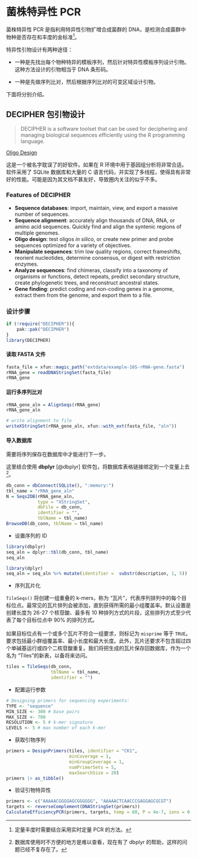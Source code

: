# 菌株特异性 PCR {#strain-specific-pcr}

菌株特异性 PCR 是指利用特异性引物扩增合成菌群的 DNA，是检测合成菌群中物种是否存在和丰度的金标准[^strain-specific-pcr-1]。

[^strain-specific-pcr-1]: 定量丰度时需要结合采用实时定量 PCR 的方法。

特异性引物设计有两种途径：

-   一种是先找出每个物种特异的模板序列，然后针对特异性模板序列设计引物。这种方法设计的引物相当于 DNA 条形码。

-   一种是先做序列比对，然后根据序列比对的可变区域设计引物。

下面将分别介绍。

## DECIPHER 包引物设计

> DECIPHER is a software toolset that can be used for deciphering and managing biological sequences efficiently using the R programming language.

[Oligo Design](http://www2.decipher.codes/OligoDesign.html)

这是一个被名字耽误了的好软件。如果在 R 环境中用于基因组分析将非常合适。软件采用了 SQLite 数据库和大量的 C 语言代码，并实现了多线程，使得具有非常好的性能。可能是因为其文档不甚友好，导致圈内关注的似乎不多。

### Features of DECIPHER

-   **Sequence databases**: import, maintain, view, and export a massive number of sequences.
-   **Sequence alignment**: accurately align thousands of DNA, RNA, or amino acid sequences. Quickly find and align the syntenic regions of multiple genomes.
-   **Oligo design**: test oligos *in silico*, or create new primer and probe sequences optimized for a variety of objectives.
-   **Manipulate sequences**: trim low quality regions, correct frameshifts, reorient nucleotides, determine consensus, or digest with restriction enzymes.
-   **Analyze sequences**: find chimeras, classify into a taxonomy of organisms or functions, detect repeats, predict secondary structure, create phylogenetic trees, and reconstruct ancestral states.
-   **Gene finding**: predict coding and non-coding genes in a genome, extract them from the genome, and export them to a file.

### 设计步骤

```r
if (!require("DECIPHER")){
    pak::pak("DECIPHER")
}
library(DECIPHER)
```

#### 读取 FASTA 文件

```r
fasta_file = xfun::magic_path("extdata/example-16S-rRNA-gene.fasta")
rRNA_gene = readDNAStringSet(fasta_file)
rRNA_gene
```

#### 运行多序列比对

```r
rRNA_gene_aln = AlignSeqs(rRNA_gene)
rRNA_gene_aln

# write alignment to file
writeXStringSet(rRNA_gene_aln, xfun::with_ext(fasta_file, "aln"))
```

#### 导入数据库

::: {callout-important}
需要将序列保存在数据库中才能进行下一步。
:::

这里结合使用 **dbplyr** [@dbplyr] 软件包，将数据库表格链接绑定到一个变量上去[^strain-specific-pcr-2]。

[^strain-specific-pcr-2]: 数据库使用时不方便的地方是难以查看，现在有了 dbplyr 的帮助，这样的问题已经不复存在了。

```r
db_conn = dbConnect(SQLite(), ":memory:")
tbl_name = "rRNA_gene_aln"
N = Seqs2DB(rRNA_gene_aln, 
            type = "XStringSet", 
            dbFile = db_conn, 
            identifier = "",
            tblName = tbl_name)
BrowseDB(db_conn, tblName = tbl_name)
```

-   设置序列的 ID

```r
library(dbplyr)
seq_aln = dplyr::tbl(db_conn, tbl_name)
seq_aln
```

```r
library(dplyr)
seq_aln = seq_aln %>% mutate(identifier =  substr(description, 1, 5)) 
```

-   序列瓦片化

`TileSeqs()` 将创建一组重叠的 k-mers，称为 "瓦片"，代表序列排列中的每个目标位点。最常见的瓦片排列会被添加，直到获得所需的最小组覆盖率。默认设置是创建长度为 26-27 个核苷酸、最多有 10 种排列方式的片段，这些排列方式至少代表了每个目标位点中 90% 的排列方式。\
\
如果目标位点有一个或多个瓦片不符合一组要求，则标记为 `misprime` 等于 `TRUE`。要求包括最小群组覆盖率、最小长度和最大长度。此外，瓦片还要求不包含超过四个单碱基运行或四个二核苷酸重复。我们将把生成的瓦片保存回数据库，作为一个名为 "Tiles "的新表，以备将来访问。

```r
tiles = TileSeqs(db_conn, 
                 tblName = tbl_name,
                 identifier = "")
```

-   配置运行参数

```r
# Designing primers for sequencing experiments:
TYPE <- "sequence"
MIN_SIZE <- 300 # base pairs
MAX_SIZE <- 700
RESOLUTION <- 5 # k-mer signature
LEVELS <- 5 # max number of each k-mer
```

-   获取引物序列

```r
primers = DesignPrimers(tiles, identifier = "CK1",
                        minCoverage = 1,
                        minGroupCoverage = 1, 
                        numPrimerSets = 5, 
                        maxSearchSize = 20)
primers |> as_tibble()
```

-   验证引物特异性


```r
primers <- c("AAAAACGGGGAGCGGGGGG", "AAAAACTCAACCCGAGGAGCGCGT")
targets <- reverseComplement(DNAStringSet(primers))
CalculateEfficiencyPCR(primers, targets, temp = 60, P = 4e-7, ions = 0.225)
```

